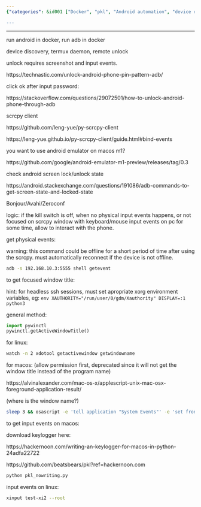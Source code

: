```yaml
---
{"categories": &id001 ["Docker", "pkl", "Android automation", "device discovery", "py-scrcpy-client", "emulator support on MacOS M1", "monitoring lock/unlock states on Linux"], "category": "Android automation", "date": "2022-10-15 13:21:37", "description": "This text discusses the usage of Docker and pkl for automating Android devices. It covers device discovery, remote control through py-scrcpy-client, emulator support on MacOS M1, and monitoring lock/unlock states on Linux.", "tags": *id001, "title": "android remote control, app automation"}

---
```


------

run android in docker, run adb in docker

device discovery, termux daemon, remote unlock

unlock requires screenshot and input events.

https://technastic.com/unlock-android-phone-pin-pattern-adb/

click ok after input password:

https://stackoverflow.com/questions/29072501/how-to-unlock-android-phone-through-adb

scrcpy client

https://github.com/leng-yue/py-scrcpy-client

https://leng-yue.github.io/py-scrcpy-client/guide.html#bind-events

you want to use android emulator on macos m1?

https://github.com/google/android-emulator-m1-preview/releases/tag/0.3

check android screen lock/unlock state

https://android.stackexchange.com/questions/191086/adb-commands-to-get-screen-state-and-locked-state

Bonjour/Avahi/Zeroconf

logic: if the kill switch is off, when no physical input events happens, or not focused on scrcpy window with keyboard/mouse input events on pc for some time, allow to interact with the phone.

get physical events:

warning: this command could be offline for a short period of time after using the scrcpy. must automatically reconnect if the device is not offline.
```bash
adb -s 192.168.10.3:5555 shell getevent

```

to get focused window title:

hint: for headless ssh sessions, must set apropriate xorg environment variables, eg: `env XAUTHORITY="/run/user/0/gdm/Xauthority" DISPLAY=:1 python3`

general method:
```python
import pywinctl
pywinctl.getActiveWindowTitle()

```

for linux:
```bash
watch -n 2 xdotool getactivewindow getwindowname

```

for macos: (allow permission first, deprecated since it will not get the window title instead of the program name)

https://alvinalexander.com/mac-os-x/applescript-unix-mac-osx-foreground-application-result/

(where is the window name?)
```bash
sleep 3 && osascript -e 'tell application "System Events"' -e 'set frontApp to name of first application process whose frontmost is true' -e 'end tell'

```

to get input events on macos:

download keylogger here:

https://hackernoon.com/writing-an-keylogger-for-macos-in-python-24adfa22722

https://github.com/beatsbears/pkl?ref=hackernoon.com
```bash
python pkl_nowriting.py

```

input events on linux:
```bash
xinput test-xi2 --root

```

